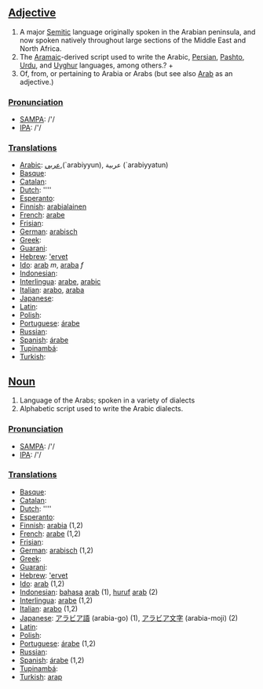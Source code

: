 ==[[Adjective]]==

# A major [[Semitic]] language originally spoken in the Arabian peninsula, and now spoken natively throughout large sections of the Middle East and North Africa.
# The [[Aramaic]]-derived script used to write the Arabic, [[Persian]], [[Pashto]], [[Urdu]], and [[Uyghur]] languages, among others.? +  
# Of, from, or pertaining to Arabia or Arabs (but see also [[Arab]] as an adjective.) 

===[[Pronunciation]]===
*[[w:SAMPA|SAMPA]]: /'/
*[[w:IPA|IPA]]: /'/

===[[Translation]]s===
*[[Arabic]]: [[عربي]],(`arabiyyun), عربية (`arabiyyatun)
*[[Basque]]: [[]]
*[[Catalan]]: [[]]
*[[Dutch]]: [[]] ''''
*[[Esperanto]]: [[]]
*[[Finnish]]: [[arabialainen]]
*[[French]]: [[arabe]]
*[[Frisian]]: [[]]
*[[German]]: [[arabisch]]
*[[Greek]]: [[]]
*[[Guarani]]: [[]]
*[[Hebrew]]: [['ervet]]
*[[Ido]]: [[arab]] ''m'', [[araba]] ''f''
*[[Indonesian]]: [[]]
*[[Interlingua]]: [[arabe]], [[arabic]]
*[[Italian]]: [[arabo]], [[araba]]
*[[Japanese]]: [[]]
*[[Latin]]: [[]]
*[[Polish]]: [[]]
*[[Portuguese]]: [[árabe]]
*[[Russian]]: [[]]
*[[Spanish]]: [[árabe]]
*[[Tupinambá]]: [[]]
*[[Turkish]]: [[]]

==[[Noun]]==

# Language of the Arabs; spoken in a variety of dialects
# Alphabetic script used to write the Arabic dialects.

===[[Pronunciation]]===
*[[w:SAMPA|SAMPA]]: /'/
*[[w:IPA|IPA]]: /'/

===[[Translation]]s===
*[[Basque]]: [[]]
*[[Catalan]]: [[]]
*[[Dutch]]: [[]] ''''
*[[Esperanto]]: [[]]
*[[Finnish]]: [[arabia]] (1,2)
*[[French]]: [[arabe]] (1,2)
*[[Frisian]]: [[]]
*[[German]]: [[arabisch]] (1,2)
*[[Greek]]: [[]]
*[[Guarani]]: [[]]
*[[Hebrew]]: [['ervet]]
*[[Ido]]: [[arab]] (1,2)
*[[Indonesian]]: [[bahasa]] [[arab]] (1), [[huruf]] [[arab]] (2)
*[[Interlingua]]: [[arabe]] (1,2)
*[[Italian]]: [[arabo]] (1,2)
*[[Japanese]]: [[アラビア語]] (arabia-go) (1), [[アラビア文字]] (arabia-moji) (2)
*[[Latin]]: [[]]
*[[Polish]]: [[]]
*[[Portuguese]]: [[árabe]] (1,2)
*[[Russian]]: [[]]
*[[Spanish]]: [[árabe]] (1,2)
*[[Tupinambá]]: [[]]
*[[Turkish]]: [[arap]]